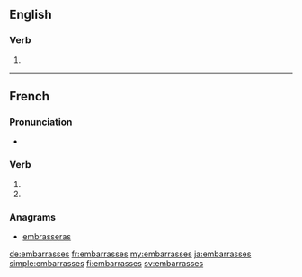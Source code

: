 {{also|embarrassés}}
==English==

===Verb===
{{head|en|verb form}}

# {{en-third-person singular of|embarrass}}

----

==French==

===Pronunciation===
* {{IPA|lang=fr|/ɑ̃.ba.ʁas/}}

===Verb===
{{fr-verb-form}}

# {{inflection of|embarrasser||2|s|pres|ind|lang=fr}}
# {{inflection of|embarrasser||2|s|pres|sub|lang=fr}}

===Anagrams===
* [[embrasseras#French|embrasseras]]

[[de:embarrasses]]
[[fr:embarrasses]]
[[my:embarrasses]]
[[ja:embarrasses]]
[[simple:embarrasses]]
[[fi:embarrasses]]
[[sv:embarrasses]]